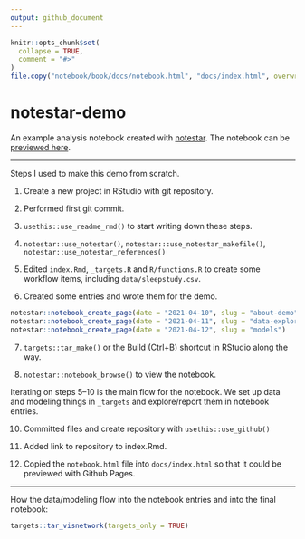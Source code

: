```yaml
---
output: github_document
---
```


<!-- README.md is generated from README.Rmd. Please edit that file -->

```r
knitr::opts_chunk$set(
  collapse = TRUE,
  comment = "#>"
)
file.copy("notebook/book/docs/notebook.html", "docs/index.html", overwrite = TRUE)
```

# notestar-demo

<!-- badges: start -->
<!-- badges: end -->

An example analysis notebook created with
[notestar](https://github.com/tjmahr/notestar). The notebook can be [previewed
here](http://www.tjmahr.com/notestar-demo/index.html).

***

Steps I used to make this demo from scratch.

1.  Create a new project in RStudio with git repository.

2.  Performed first git commit.

3.  `usethis::use_readme_rmd()` to start writing down these steps.

4.  `notestar::use_notestar()`, `notestar:::use_notestar_makefile()`,
    `notestar::use_notestar_references()`

5.  Edited `index.Rmd`, `_targets.R` and `R/functions.R` to create some workflow
    items, including `data/sleepstudy.csv`.

6.  Created some entries and wrote them for the demo.

``` r
notestar::notebook_create_page(date = "2021-04-10", slug = "about-demo")
notestar::notebook_create_page(date = "2021-04-11", slug = "data-exploration")
notestar::notebook_create_page(date = "2021-04-12", slug = "models")
```

7.  `targets::tar_make()` or the Build (Ctrl+B) shortcut in RStudio along the
    way.

8.  `notestar::notebook_browse()` to view the notebook.

Iterating on steps 5--10 is the main flow for the notebook. We set up data and
modeling things in `_targets` and explore/report them in notebook entries.

10. Committed files and create repository with `usethis::use_github()`

11. Added link to repository to index.Rmd.

12. Copied the `notebook.html` file into `docs/index.html` so that it could be 
    previewed with Github Pages.

*** 

How the data/modeling flow into the notebook entries and into the final
notebook:

```r
targets::tar_visnetwork(targets_only = TRUE)
```
